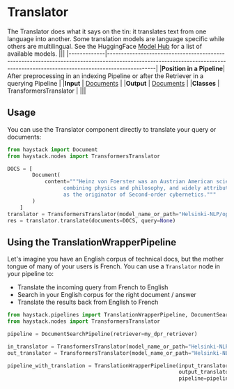 # Translator

The Translator does what it says on the tin: it translates text from one language into another.
Some translation models are language specific while others are multilingual.
See the HuggingFace [Model Hub](https://huggingface.co/models?pipeline_tag=translation&sort=downloads) for a list of available models.
|||
|-------------|-----------------------------------------------------------------------------------------------------------------------------------------------------------------------------|
|__Position in a Pipeline__| After preprocessing in an indexing Pipeline or after the Retriever in a querying Pipeline |
|__Input__       | [Documents](/components/documents-answers-labels#document)                                                                                                                                                                  |
|__Output__      | [Documents](/components/documents-answers-labels#document)                                                                                                             |
|__Classes__     | TransformersTranslator                                                                                                           |
|||

## Usage

You can use the Translator component directly to translate your query or documents:

```python
from haystack import Document
from haystack.nodes import TransformersTranslator

DOCS = [
        Document(
            content="""Heinz von Foerster was an Austrian American scientist
                  combining physics and philosophy, and widely attributed
                  as the originator of Second-order cybernetics."""
        )
    ]
translator = TransformersTranslator(model_name_or_path="Helsinki-NLP/opus-mt-en-fr")
res = translator.translate(documents=DOCS, query=None)
```

## Using the TranslationWrapperPipeline

Let's imagine you have an English corpus of technical docs, but the mother tongue of many of your users is French.
You can use a `Translator` node in your pipeline to:

- Translate the incoming query from French to English
- Search in your English corpus for the right document / answer
- Translate the results back from English to French

```python
from haystack.pipelines import TranslationWrapperPipeline, DocumentSearchPipeline
from haystack.nodes import TransformersTranslator

pipeline = DocumentSearchPipeline(retriever=my_dpr_retriever)

in_translator = TransformersTranslator(model_name_or_path="Helsinki-NLP/opus-mt-fr-en")
out_translator = TransformersTranslator(model_name_or_path="Helsinki-NLP/opus-mt-en-fr")

pipeline_with_translation = TranslationWrapperPipeline(input_translator=in_translator,
                                                       output_translator=out_translator,
                                                       pipeline=pipeline)
```

